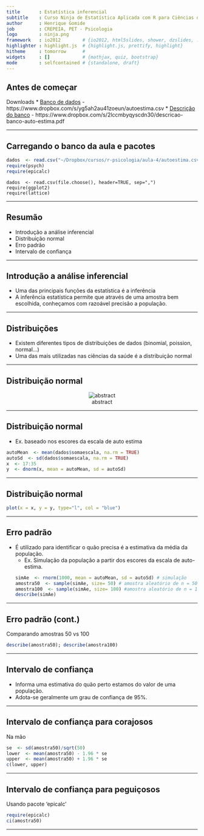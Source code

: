 ```yaml
---
title       : Estatística inferencial
subtitle    : Curso Ninja de Estatística Aplicada com R para Ciências da Saúde
author      : Henrique Gomide
job         : CREPEIA, PET - Psicologia
logo        : ninja.png
framework   : io2012        # {io2012, html5slides, shower, dzslides, ...}
highlighter : highlight.js  # {highlight.js, prettify, highlight}
hitheme     : tomorrow      # 
widgets     : []            # {mathjax, quiz, bootstrap}
mode        : selfcontained # {standalone, draft}
---
```


## Antes de começar
Downloads
* [Banco de dados](https://www.dropbox.com/s/yg5ah2au41zoeun/autoestima.csv) - https://www.dropbox.com/s/yg5ah2au41zoeun/autoestima.csv
* [Descrição do banco](https://www.dropbox.com/s/2lccmbyqyscdn30/descricao-banco-auto-estima.pdf) - https://www.dropbox.com/s/2lccmbyqyscdn30/descricao-banco-auto-estima.pdf

---

## Carregando o banco da aula e pacotes

```r
dados  <- read.csv("~/Dropbox/cursos/r-psicologia/aula-4/autoestima.csv")
require(psych)
require(epicalc)
```

```
dados  <- read.csv(file.choose(), header=TRUE, sep=",")
require(ggplot2)
require(lattice)

```

---

## Resumão
* Introdução a análise inferencial
* Distribuição normal
* Erro padrão
* Intervalo de confiança

---

## Introdução a análise inferencial
* Uma das principais funções da estatística é a inferência
* A inferência estatística permite que através de uma amostra bem escolhida, conheçamos com razoável precisão a população.

---

## Distribuições
* Existem diferentes tipos de distribuições de dados (binomial, poission, normal...)
* Uma das mais utilizadas nas ciências da saúde é a distribuição normal

---

## Distribuição normal
<center>
![abstract](assets/img/normal.png)
</center>

---

## Distribuição normal
* Ex. baseado nos escores da escala de auto estima
```r
autoMean  <- mean(dados$somaescala, na.rm = TRUE)
autoSd  <- sd(dados$somaescala, na.rm = TRUE)
x  <- 17:35
y  <- dnorm(x, mean = autoMean, sd = autoSd)

```

---

## Distribuição normal
```r
plot(x = x, y = y, type="l", col = "blue")
```

---

## Erro padrão
* É utilizado para identificar o quão precisa é a estimativa da média da população.
  * Ex. Simulação da população a partir dos escores da escala de auto-estima.
```r
simAe  <- rnorm(1000, mean = autoMean, sd = autoSd) # simulação
amostra50  <- sample(simAe, size= 50) # amostra aleatório de n = 50
amostra100  <- sample(simAe, size= 100) #amostra aleatório de n = 100
describe(simAe)
```

---

## Erro padrão (cont.)
Comparando amostras 50 vs 100
```r
describe(amostra50); describe(amostra100)
```

---

## Intervalo de confiança
* Informa uma estimativa do quão perto estamos do valor de uma população.
* Adota-se geralmente um grau de confiança de 95%.

---


## Intervalo de confiança para corajosos
Na mão
```r
se  <- sd(amostra50)/sqrt(50)
lower  <- mean(amostra50) - 1.96 * se
upper  <- mean(amostra50) + 1.96 * se
c(lower, upper)

```

---

## Intervalo de confiança para peguiçosos
Usando pacote 'epicalc'
```r
require(epicalc)
ci(amostra50)
```

---
